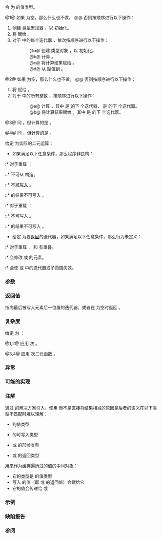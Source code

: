 {{cpp/title|adjacent_difference}}
{{cpp/algorithm/numeric/navbar}}
{{dcl begin}}
{{dcl header|numeric}}
{{dcla|num=1|notes={{mark constexpr since c++20}}|
template&lt; class InputIt, class OutputIt &gt;
OutputIt adjacent_difference( InputIt first, InputIt last,
                              OutputIt d_first );
}}
{{dcl|num=2|since=c++17|
template&lt; class ExecutionPolicy,
          class ForwardIt1, class ForwardIt2 &gt;
ForwardIt2 adjacent_difference( ExecutionPolicy&amp;&amp; policy,
                                ForwardIt1 first, ForwardIt1 last,
                                ForwardIt2 d_first );
}}
{{dcla|num=3|notes={{mark constexpr since c++20}}|
template&lt; class InputIt, class OutputIt, class BinaryOp &gt;
OutputIt adjacent_difference( InputIt first, InputIt last, 
                              OutputIt d_first, BinaryOp op );
}}
{{dcl|num=4|since=c++17|
template&lt; class ExecutionPolicy,
          class ForwardIt1, class ForwardIt2, class BinaryOp &gt;
ForwardIt2 adjacent_difference( ExecutionPolicy&amp;&amp; policy,
                                ForwardIt1 first, ForwardIt1 last, 
                                ForwardIt2 d_first, BinaryOp op );
}}
{{dcl end}}

令 {{tt|T}} 为 {{c|decltype(first)}} 的值类型。

@1@ 如果 {{range|first|last}} 为空，那么什么也不做。
@@ 否则按顺序进行以下操作：
# 创建 {{tt|T}} 类型累加器 {{c|acc}}，以 {{c|*first}} 初始化。
# 将 {{c|acc}} 赋给 {{c|*d_first}}。
# 对于 {{range|++first|last}} 中的每个迭代器 {{c|iter}}，依次按顺序进行以下操作：
::@a@ 创建 {{tt|T}} 类型对象 {{c|val}}，以 {{c|*iter}} 初始化。
::@b@ 计算 {{rev inl|until=c++20|{{c|val - acc}}}}{{rev inl|since=c++20|{{c|val - std::move(acc)}}}}。
::@c@ 将计算结果赋给 {{c|*++d_first}}。
::@d@ 从 {{c|val}} {{rev inl|until=c++20|复制}}{{rev inl|since=c++20|移动}}赋值到 {{c|acc}}。

@2@ 如果 {{range|first|last}} 为空，那么什么也不做。
@@ 否则按顺序进行以下操作：
# 将 {{c|*first}} 赋给 {{c|*d_first}}。
# 对于 {{range|1|std::distance(first, last)}} 中的所有整数 {{c|i}}，按顺序进行以下操作：
::@a@ 计算 {{c|curr - prev}}，其中 {{c|curr}} 是 {{c|first}} 的下 {{c|i}} 个迭代器，{{c|prev}} 是 {{c|first}} 的下 {{c|i - 1}} 个迭代器。
::@b@ 将计算结果赋给 {{c|*dest}}，其中 {{c|dest}} 是 {{c|d_first}} 的下 {{c|i}} 个迭代器。

@3@ 同 {{v|1}}，但计算的是 {{rev inl|until=c++20|{{c|op(val, acc)}}}}{{rev inl|since=c++20|{{c|op(val, std::move(acc))}}}}。

@4@ 同 {{v|2}}，但计算的是 {{c|op(curr, prev)}}。

给定 {{c|binary_op}} 为实际的二元运算：

* 如果满足以下任意条件，那么程序非良构：
:* 对于重载 {{v|1,3}}：
::* {{tt|T}} 不可从 {{c|*first}} 构造。
::* {{c|acc}} 不[[cpp/iterator#类型与可写性|可写入]] {{c|d_first}}。
::* {{rev inl|until=c++20|{{c|binary_op(val, acc)}}}}{{rev inl|since=c++20|{{c|binary_op(val, std::move(acc))}}}} 的结果不可写入 {{c|d_first}}。
:* 对于重载 {{v|2,4}}：
::* {{c|*first}} 不可写入 {{c|d_first}}。
::* {{c|binary_op(*first, *first)}} 的结果不可写入 {{c|d_first}}。

* 给定 {{c|d_last}} 为要[[#返回值|返回]]的迭代器，如果满足以下任意条件，那么行为未定义：
{{rrev|since=c++20|
:* 对于重载 {{v|1,3}}，{{tt|T}} 不{{named req|MoveAssignable}}。
}}
:* 对于重载 {{v|2,4}}，{{range|first|last}} 和 {{range|d_first|d_last}} 有重叠。
:* {{c|binary_op}} 会修改 {{range|first|last}} 或 {{range|d_first|d_last}} 的元素。
:* {{c|binary_op}} 会使 {{closed range|first|last}} 或 {{closed range|d_first|d_last}} 中的迭代器或子范围失效。

===参数===
{{par begin}}
{{par range}}
{{par|d_first|目标范围的起始}}
{{par exec pol}}
{{par op2|op|t1=iterator_traits&lt;InputIt&gt;::value_type|rp=OutputIt}}
{{par hreq}}
{{par req named|InputIt|InputIterator}}
{{par req named|OutputIt|OutputIterator}}
{{par req named|ForwardIt1, ForwardIt2|ForwardIterator}}
{{par end}}

===返回值===
指向最后被写入元素后一位置的迭代器，或者在 {{range|first|last}} 为空时返回 {{c|d_first}}。

===复杂度===
给定 {{mathjax-or|\(\scriptsize N\)|N}} 为 {{c|std::distance(first, last)}}：

@1,2@ 应用 {{mathjax-or|\(\scriptsize N-1\)|N-1}} 次 {{c/core|operator-}}。

@3,4@ 应用 {{mathjax-or|\(\scriptsize N-1\)|N-1}} 次二元函数 {{c|op}}。

===异常===
{{cpp/algorithm/parallel exceptions reporting behavior|singular=no}}

===可能的实现===
{{eq impl
|title1=adjacent_difference (1)|ver1=1|1=
template&lt;class InputIt, class OutputIt&gt;
constexpr // C++20 起
OutputIt adjacent_difference(InputIt first, InputIt last, OutputIt d_first)
{
    if (first == last)
        return d_first;
    
    typedef typename std::iterator_traits&lt;InputIt&gt;::value_type value_t;
    value_t acc = *first;
    *d_first = acc;
    
    while (++first != last)
    {
        value_t val = *first;
        *++d_first = val - std::move(acc); // C++20 起有 std::move
        acc = std::move(val);
    }
    
    return ++d_first;
}
|title2=adjacent_difference (3)|ver2=3|2=
template&lt;class InputIt, class OutputIt, class BinaryOp&gt;
constexpr // C++20 起
OutputIt adjacent_difference(InputIt first, InputIt last, 
                             OutputIt d_first, BinaryOp op)
{
    if (first == last)
        return d_first;
    
    typedef typename std::iterator_traits&lt;InputIt&gt;::value_type value_t;
    value_t acc = *first;
    *d_first = acc;
    
    while (++first != last)
    {
        value_t val = *first;
        *++d_first = op(val, std::move(acc)); // C++20 起有 std::move
        acc = std::move(val);
    }
    
    return ++d_first;
}
}}

===注解===
{{c|acc}} 通过 {{lwg|539}} 的解决方案引入。使用 {{c|acc}} 而不是直接将结果相减的原因是后者的语义在以下类型不匹配时难以理解：
* {{tt|InputIt}} 的值类型
* {{tt|OutputIt}} 的可写入类型
* {{c/core|operator-}} 或 {{c|op}} 的形参类型
* {{c/core|operator-}} 或 {{c|op}} 的返回类型

{{c|acc}} 用来作为缓存遍历过的值的中间对象：
* 它的类型是 {{tt|InputIt}} 的值类型
* 写入 {{c|d_first}} 的值（即 {{c/core|operator+}} 或 {{c|op}} 的返回值）会赋给它
* 它的值会传递给 {{c/core|operator+}} 或 {{c|op}}

{{source|1=
char i_array[4] = {100, 100, 100, 100};
int  o_array[4];

// OK：在需要时进行转换
// 1. 创建 char 类型（值类型）的 “acc”
// 2. 将 “acc” 赋给 “o_array” 的首个元素
// 3. 将 char 实参用于 long 乘法（char -&gt; long）
// 4. 将 long 类型的积赋到输出范围中（long -&gt; int）
// 5. 将 “i_array” 的下个值赋给 “acc”
// 6. 回到第 3 步，处理输入序列的剩余元素
std::adjacent_difference(i_array, i_array + 4, o_array, std::multiplies&lt;long&gt;{});
}}

===示例===
{{example
|code=
#include &lt;array&gt;
#include &lt;functional&gt;
#include &lt;iostream&gt;
#include &lt;iterator&gt;
#include &lt;numeric&gt;
#include &lt;vector&gt;

void println(auto comment, const auto&amp; sequence)
{
    std::cout &lt;&lt; comment;
    for (const auto&amp; n : sequence)
        std::cout &lt;&lt; n &lt;&lt; ' ';
    std::cout &lt;&lt; '\n';
};

int main()
{
    // 默认实现——两个相邻项之间的差
    std::vector v{4, 6, 9, 13, 18, 19, 19, 15, 10};
    println("一开始，v = ", v);
    std::adjacent_difference(v.begin(), v.end(), v.begin());
    println("修改后，v = ", v);
    
    // 斐波那契
    std::array&lt;int, 10&gt; a {1};
    adjacent_difference(begin(a), std::prev(end(a)), std::next(begin(a)), std::plus&lt;&gt;{});
    println("斐波那契，a = ", a);
}
|output=
一开始，v = 4 6 9 13 18 19 19 15 10 
修改后，v = 4 2 3 4 5 1 0 -4 -5 
斐波那契，a = 1 1 2 3 5 8 13 21 34 55 
}}

===缺陷报告===
{{dr list begin}}
{{dr list item|wg=lwg|dr=242|std=C++98|before={{c|op}} 不能有任何副作用|after=它不能修改涉及到的范围}}
{{dr list item|wg=lwg|dr=539|std=C++98|before=缺失了需要保证对结果的求值和赋值合法的条件要求|after=已补充}}
{{dr list item|wg=lwg|dr=3058|std=C++17|before=对于重载 {{v|2,4}}，每次调用 {{c/core|operator-}} 或 {{c|op}} 都会&lt;br&gt;创建临时对象存储结果，然后将该对象赋到输出范围中|after=直接将结果赋到输出范围中|}}
{{dr list end}}

===参阅===
{{dsc begin}}
{{dsc inc|cpp/algorithm/dsc partial_sum}}
{{dsc inc|cpp/algorithm/dsc accumulate}}
{{dsc end}}

{{langlinks|de|en|es|fr|it|ja|pt|ru}}